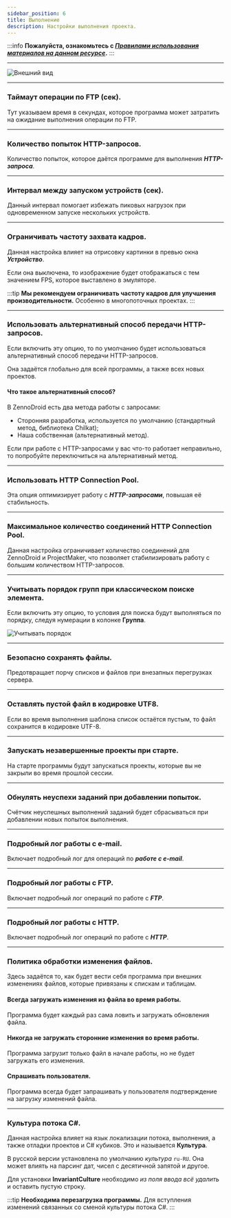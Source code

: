 ```yaml
---
sidebar_position: 6
title: Выполнение
description: Настройки выполнения проекта. 
---  
```

:::info **Пожалуйста, ознакомьтесь с [*Правилами использования материалов на данном ресурсе*](../Disclaimer).**
:::
_______________________________________________
![Внешний вид](./assets/Execution/Execution_pic1.png)  
_______________________________________________
### Таймаут операции по FTP (сек).  
Тут указываем время в секундах, которое программа может затратить на ожидание выполнения операции по FTP.
_______________________________________________
### Количество попыток HTTP-запросов.  
Количество попыток, которое даётся программе для выполнения ***HTTP-запроса***.
_______________________________________________
### Интервал между запуском устройств (сек).  
Данный интервал помогает избежать пиковых нагрузок при одновременном запуске нескольких устройств.
_______________________________________________
### Ограничивать частоту захвата кадров.  
Данная настройка влияет на отрисовку картинки в превью окна ***Устройство***.  

Если она выключена, то изображение будет отображаться с тем значением FPS, которое выставлено в эмуляторе.

:::tip **Мы рекомендуем ограничивать частоту кадров для улучшения производительности.**
Особенно в многопоточных проектах.
:::
_______________________________________________
### Использовать альтернативный способ передачи HTTP-запросов.  
Если включить эту опцию, то по умолчанию будет использоваться альтернативный способ передачи HTTP-запросов.  

Она задаётся глобально для всей программы, а также всех новых проектов. 

#### Что такое альтернативный способ?  
В ZennoDroid есть два метода работы с запросами:  
- Сторонняя разработка, используется по умолчанию (стандартный метод, библиотека Chilkat);  
- Наша собственная (альтернативный метод).  

Если при работе с HTTP-запросами у вас что-то работает неправильно, то попробуйте переключиться на альтернативный метод.
_______________________________________________
### Использовать HTTP Connection Pool. 
Эта опция оптимизирует работу с ***HTTP-запросами***, повышая её стабильность.
_______________________________________________
### Максимальное количество соединений HTTP Connection Pool.
Данная настройка ограничивает количество соединений для ZennoDroid и ProjectMaker, что позволяет стабилизировать работу с большим количеством HTTP-запросов.  
_______________________________________________
### Учитывать порядок групп при классическом поиске элемента.  
Если включить эту опцию, то условия для поиска будут выполняться по порядку, следуя нумерации в колонке **Группа**.  

![Учитывать порядок](./assets/Execution/Execution_pic2.png) 
_______________________________________________
### Безопасно сохранять файлы. 
Предотвращает порчу списков и файлов при внезапных перегрузках сервера. 
_______________________________________________
### Оставлять пустой файл в кодировке UTF8.
Если во время выполнения шаблона список остаётся пустым, то файл сохранится в кодировке UTF-8.
_______________________________________________
### Запускать незавершенные проекты при старте.
На старте программы будут запускаться проекты, которые вы не закрыли во время прошлой сессии.
_______________________________________________
### Обнулять неуспехи заданий при добавлении попыток.
Счётчик неуспешных выполнений заданий будет сбрасываться при добавлении новых попыток выполнения.
_______________________________________________
### Подробный лог работы с e-mail.
Включает подробный лог для операций по ***работе с e-mail***.
_______________________________________________
### Подробный лог работы с FTP.
Включает подробный лог операций по работе с ***FTP***.
_______________________________________________
### Подробный лог работы с HTTP.
Включает подробный лог операций по работе c ***HTTP***.
_______________________________________________
### Политика обработки изменения файлов.
Здесь задаётся то, как будет вести себя программа при внешних изменениях файлов, которые привязаны к спискам и таблицам.  

#### Всегда загружать изменения из файла во время работы.  
Программа будет каждый раз сама ловить и загружать обновления файла.  

#### Никогда не загружать сторонние изменения во время работы.
Программа загрузит только файл в начале работы, но не будет загружать его изменения.

#### Спрашивать пользователя.
Программа всегда будет запрашивать у пользователя подтверждение на загрузку изменений файла.
_______________________________________________
### Культура потока C#.  
Данная настройка влияет на язык локализации потока, выполнения, а также отладки проектов и C# кубиков. Это и называется **Культура**.  

В русской версии установлена по умолчанию *культура* `ru-RU`. Она может влиять на парсинг дат, чисел с десятичной запятой и другое.  

Для установки **InvariantCulture** необходимо *из поля ввода всё удалить* и оставить пустую строку.  

:::tip **Необходима перезагрузка программы.**
Для вступления изменений связанных со сменой культуры потока C#.
:::
